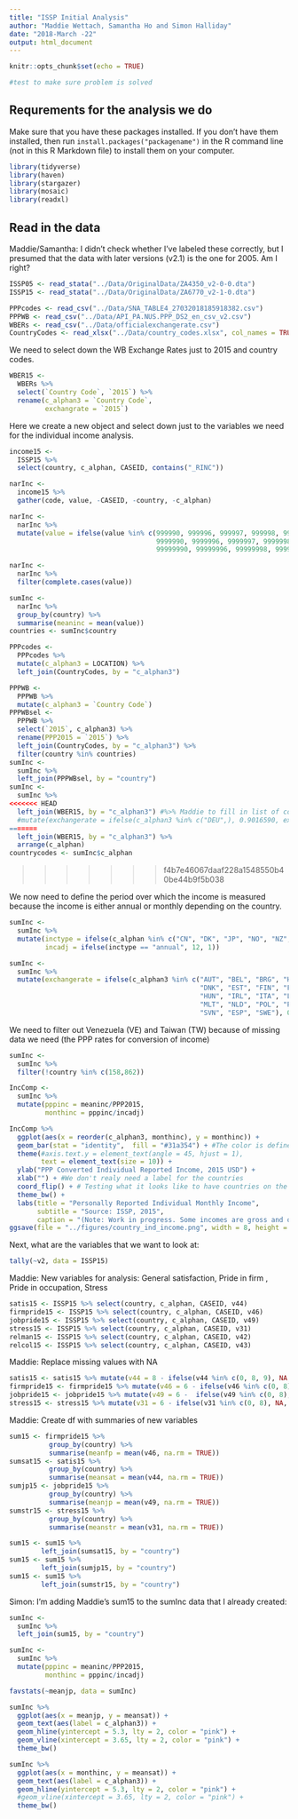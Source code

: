 ```yaml
---
title: "ISSP Initial Analysis"
author: "Maddie Wettach, Samantha Ho and Simon Halliday"
date: "2018-March -22"
output: html_document
---
```



```r
knitr::opts_chunk$set(echo = TRUE)

#test to make sure problem is solved
```


## Requrements for the analysis we do
Make sure that you have these packages installed. If you don't have them installed, then run `install.packages("packagename")` in the R command line (not in this R Markdown file) to install them on your computer. 
```r
library(tidyverse)
library(haven)
library(stargazer)
library(mosaic)
library(readxl)
```

## Read in the data
Maddie/Samantha: I didn't check whether I've labeled these correctly, but I presumed that the data with later versions (v2.1) is the one for 2005. Am I right? 

```r
ISSP05 <- read_stata("../Data/OriginalData/ZA4350_v2-0-0.dta")
ISSP15 <- read_stata("../Data/OriginalData/ZA6770_v2-1-0.dta")
```

```r
PPPcodes <- read_csv("../Data/SNA_TABLE4_27032018185918382.csv")
PPPWB <- read_csv("../Data/API_PA.NUS.PPP_DS2_en_csv_v2.csv")
WBERs <- read_csv("../Data/officialexchangerate.csv")
CountryCodes <- read_xlsx("../Data/country_codes.xlsx", col_names = TRUE)
```

We need to select down the WB Exchange Rates just to 2015 and country codes. 
```r
WBER15 <- 
  WBERs %>% 
  select(`Country Code`, `2015`) %>% 
  rename(c_alphan3 = `Country Code`, 
         exchangrate = `2015`)
```

Here we create a new object and select down just to the variables we need for the individual income analysis. 
```r
income15 <- 
  ISSP15 %>%
  select(country, c_alphan, CASEID, contains("_RINC"))
```

```r
narInc <- 
  income15 %>%
  gather(code, value, -CASEID, -country, -c_alphan) 
```

```r
narInc <- 
  narInc %>% 
  mutate(value = ifelse(value %in% c(999990, 999996, 999997, 999998, 999999, 
                                     9999990, 9999996, 9999997, 9999998, 9999999, 
                                     99999990, 99999996, 99999998, 99999997, 99999999), NA, value))
```

```r
narInc <- 
  narInc %>% 
  filter(complete.cases(value))
```

```r
sumInc <- 
  narInc %>% 
  group_by(country) %>% 
  summarise(meaninc = mean(value))
countries <- sumInc$country
```


```r
PPPcodes <- 
  PPPcodes %>%
  mutate(c_alphan3 = LOCATION) %>%
  left_join(CountryCodes, by = "c_alphan3")
```



```r
PPPWB <- 
  PPPWB %>%
  mutate(c_alphan3 = `Country Code`) 
PPPWBsel <- 
  PPPWB %>%
  select(`2015`, c_alphan3) %>% 
  rename(PPP2015 = `2015`) %>% 
  left_join(CountryCodes, by = "c_alphan3") %>%
  filter(country %in% countries)
sumInc <- 
  sumInc %>%
  left_join(PPPWBsel, by = "country") 
sumInc <- 
  sumInc %>%
<<<<<<< HEAD
  left_join(WBER15, by = "c_alphan3") #%>% Maddie to fill in list of countries
  #mutate(exchangerate = ifelse(c_alphan3 %in% c("DEU",), 0.9016590, exchangerate))
=======
  left_join(WBER15, by = "c_alphan3") %>% 
  arrange(c_alphan)
countrycodes <- sumInc$c_alphan 
```
>>>>>>> f4b7e46067daaf228a1548550b40be44b9f5b038

We now need to define the period over which the income is measured because the income is either annual or monthly depending on the country. 

```r
sumInc <- 
  sumInc %>% 
  mutate(inctype = ifelse(c_alphan %in% c("CN", "DK", "JP", "NO", "NZ", "US"), "annual", "monthly"),
         incadj = ifelse(inctype == "annual", 12, 1))
```



```r
sumInc <-
  sumInc %>%
  mutate(exchangerate = ifelse(c_alphan3 %in% c("AUT", "BEL", "BRG", "HRV", "CYP", "CZE", 
                                                "DNK", "EST", "FIN", "FRA", "DEU", "GRC",
                                                "HUN", "IRL", "ITA", "LVA", "LTU", "LUX",
                                                "MLT", "NLD", "POL", "PRT", "ROU", "SVK",
                                                "SVN", "ESP", "SWE"), 0.9016590, exchangerate))
```

We need to filter out Venezuela (VE) and Taiwan (TW) because of missing data we need (the PPP rates for conversion of income)
```r
sumInc <- 
  sumInc %>% 
  filter(!country %in% c(158,862)) 
```


```r
IncComp <- 
  sumInc %>% 
  mutate(pppinc = meaninc/PPP2015, 
         monthinc = pppinc/incadj)
```


```r
IncComp %>% 
  ggplot(aes(x = reorder(c_alphan3, monthinc), y = monthinc)) + 
  geom_bar(stat = "identity",  fill = "#31a354") + #The color is defined by hexadecimal code here that I grabbed from colorbrewer2.org
  theme(#axis.text.y = element_text(angle = 45, hjust = 1), 
        text = element_text(size = 10)) + 
  ylab("PPP Converted Individual Reported Income, 2015 USD") + 
  xlab("") + #We don't realy need a label for the countries
  coord_flip() + # Testing what it looks like to have countries on the vertical axis
  theme_bw() + 
  labs(title = "Personally Reported Individual Monthly Income",  
       subtitle = "Source: ISSP, 2015", 
       caption = "(Note: Work in progress. Some incomes are gross and others are net of taxes)")
ggsave(file = "../figures/country_ind_income.png", width = 8, height = 6, units = c("in"), dpi = 300)
```


Next, what are the variables that we want to look at: 
```r
tally(~v2, data = ISSP15)
```
Maddie: New variables for analysis: General satisfaction, Pride in firm , Pride in occupation, Stress
```r
satis15 <- ISSP15 %>% select(country, c_alphan, CASEID, v44)
firmpride15 <- ISSP15 %>% select(country, c_alphan, CASEID, v46)
jobpride15 <- ISSP15 %>% select(country, c_alphan, CASEID, v49)
stress15 <- ISSP15 %>% select(country, c_alphan, CASEID, v31)
relman15 <- ISSP15 %>% select(country, c_alphan, CASEID, v42)
relcol15 <- ISSP15 %>% select(country, c_alphan, CASEID, v43)
```

Maddie: Replace missing values with NA
```r
satis15 <- satis15 %>% mutate(v44 = 8 - ifelse(v44 %in% c(0, 8, 9), NA, v44))
firmpride15 <- firmpride15 %>% mutate(v46 = 6 - ifelse(v46 %in% c(0, 8), NA, v46))
jobpride15 <- jobpride15 %>% mutate(v49 = 6 -  ifelse(v49 %in% c(0, 8), NA, v49))
stress15 <- stress15 %>% mutate(v31 = 6 - ifelse(v31 %in% c(0, 8), NA, v31))
```

Maddie: Create df with summaries of new variables
```r
sum15 <- firmpride15 %>% 
          group_by(country) %>%
          summarise(meanfp = mean(v46, na.rm = TRUE))
sumsat15 <- satis15 %>%
          group_by(country) %>%
          summarise(meansat = mean(v44, na.rm = TRUE))
sumjp15 <- jobpride15 %>%
          group_by(country) %>%
          summarise(meanjp = mean(v49, na.rm = TRUE))
sumstr15 <- stress15 %>%
          group_by(country) %>%
          summarise(meanstr = mean(v31, na.rm = TRUE))

sum15 <- sum15 %>%
        left_join(sumsat15, by = "country")
sum15 <- sum15 %>%
        left_join(sumjp15, by = "country")
sum15 <- sum15 %>%
        left_join(sumstr15, by = "country")
```


Simon: I'm adding Maddie's sum15 to the sumInc data that I already created: 
```r
sumInc <- 
  sumInc %>% 
  left_join(sum15, by = "country")
```

```r
sumInc <- 
  sumInc %>%
  mutate(pppinc = meaninc/PPP2015, 
         monthinc = pppinc/incadj)
```


```r
favstats(~meanjp, data = sumInc)
```


```r
sumInc %>% 
  ggplot(aes(x = meanjp, y = meansat)) + 
  geom_text(aes(label = c_alphan3)) + 
  geom_hline(yintercept = 5.3, lty = 2, color = "pink") + 
  geom_vline(xintercept = 3.65, lty = 2, color = "pink") +
  theme_bw()
```



```r
sumInc %>% 
  ggplot(aes(x = monthinc, y = meansat)) + 
  geom_text(aes(label = c_alphan3)) + 
  geom_hline(yintercept = 5.3, lty = 2, color = "pink") + 
  #geom_vline(xintercept = 3.65, lty = 2, color = "pink") +
  theme_bw()
```

